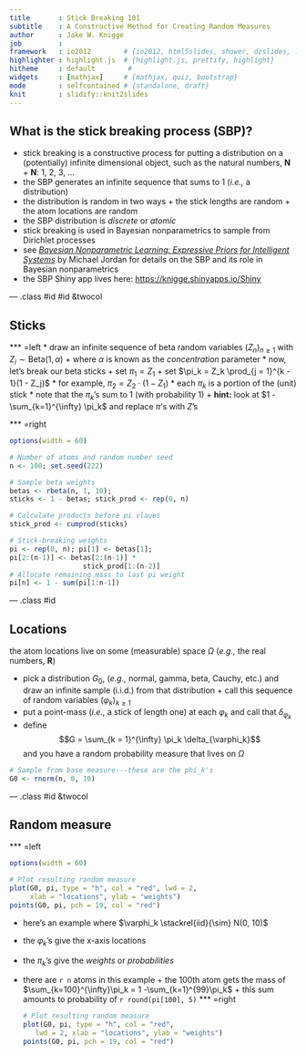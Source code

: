```yaml
---
title       : Stick Breaking 101
subtitle    : A Constructive Method for Creating Random Measures
author      : Jake W. Knigge
job         : 
framework   : io2012        # {io2012, html5slides, shower, dzslides, ...}
highlighter : highlight.js  # {highlight.js, prettify, highlight}
hitheme     : default        # 
widgets     : [mathjax]     # {mathjax, quiz, bootstrap}
mode        : selfcontained # {standalone, draft}
knit        : slidify::knit2slides
---
```


<style>
em {
  font-style: italic
}
strong {
  font-weight: bold;
}
</style>

## What is the stick breaking process (SBP)?
* stick breaking is a constructive process for putting a distribution on a (potentially)
infinite dimensional object, such as the natural numbers, $\mathbf{N}$
      + $\mathbf{N}$: 1, 2, 3, ...
* the SBP generates an infinite sequence that sums to 1 (<em>i.e.,</em> a distribution)
* the distribution is random in two ways
      + the stick lengths are random
      + the atom locations are random
* the SBP distribution is <em>discrete</em> or <em>atomic</em>
* stick breaking is used in Bayesian nonparametrics to sample from Dirichlet processes
* see <em>[Bayesian Nonparametric Learning: Expressive Priors for Intelligent Systems](http://www.cs.berkeley.edu/~jordan/publications.html)</em> 
by Michael Jordan for details on the SBP and its role in Bayesian nonparametrics
* the SBP Shiny app lives here: <https://knigge.shinyapps.io/Shiny>

--- .class #id #id &twocol

## Sticks 
*** =left 
* draw an infinite sequence of beta random variables $(Z_n)_{n \ge 1}$ with 
$Z_i \sim \mathrm{Beta}(1, \alpha)$
      + where $\alpha$ is known as the <em>concentration</em> parameter
* now, let's break our beta sticks
      + set $\pi_1 = Z_1$
      + set $\pi_k = Z_k \prod_{j = 1}^{k - 1}(1 - Z_j)$
* for example, $\pi_2 = Z_2 \cdot (1 - Z_1)$
* each $\pi_k$ is a portion of the (unit) stick
* note that the $\pi_k$'s sum to 1 (with probability 1)
      + <strong>hint:</strong> look at $1 - \sum_{k=1}^{\infty} \pi_k$ and replace $\pi$'s with $Z$'s

*** =right
```r
options(width = 60)
```
```r
# Number of atoms and random number seed
n <- 100; set.seed(222)

# Sample beta weights
betas <- rbeta(n, 1, 10); 
sticks <- 1 - betas; stick_prod <- rep(0, n)

# Calculate products before pi vlaues
stick_prod <- cumprod(sticks)

# Stick-breaking weights
pi <- rep(0, n); pi[1] <- betas[1]; 
pi[2:(n-1)] <- betas[2:(n-1)] * 
                  stick_prod[1:(n-2)]
# Allocate remaining mass to last pi weight
pi[n] <- 1 - sum(pi[1:n-1])
```

--- .class #id 

## Locations
the atom locations live on some (measurable) space $\Omega$ (<em>e.g.,</em> the real numbers, $\mathbf{R}$)

* pick a distribution $G_0$, (<em>e.g.,</em> normal, gamma, beta, Cauchy, etc.) 
and draw an infinite sample (i.i.d.) from that distribution
      + call this sequence of random variables $(\varphi_k)_{k \ge 1}$
* put a point-mass (<em>i.e.,</em> a stick of length one) at each $\varphi_k$ 
and call that $\delta_{\varphi_k}$
* define $$G = \sum_{k = 1}^{\infty} \pi_k \delta_{\varphi_k}$$ and you have a random probability measure that lives on $\Omega$

```r
# Sample from base measure---these are the phi_k's
G0 <- rnorm(n, 0, 10)
```

--- .class #id &twocol

## Random measure
*** =left
```r
options(width = 60)
```
```r
# Plot resulting random measure
plot(G0, pi, type = "h", col = "red", lwd = 2, 
     xlab = "locations", ylab = "weights")
points(G0, pi, pch = 19, col = "red")
```

* here's an example where $\varphi_k \stackrel{iid}{\sim} N(0, 10)$
* the $\varphi_k$'s give the x-axis locations
* the $\pi_k$'s give the <em>weights</em> or <em>probabilities</em>
* there are `r n` atoms in this example
      + the 100th atom gets the mass of $\sum_{k=100}^{\infty}\pi_k = 
      1 -\sum_{k=1}^{99}\pi_k$
      + this sum amounts to probability of `r round(pi[100], 5)`
*** =right
```r
# Plot resulting random measure
plot(G0, pi, type = "h", col = "red", 
     lwd = 2, xlab = "locations", ylab = "weights")
points(G0, pi, pch = 19, col = "red")
```